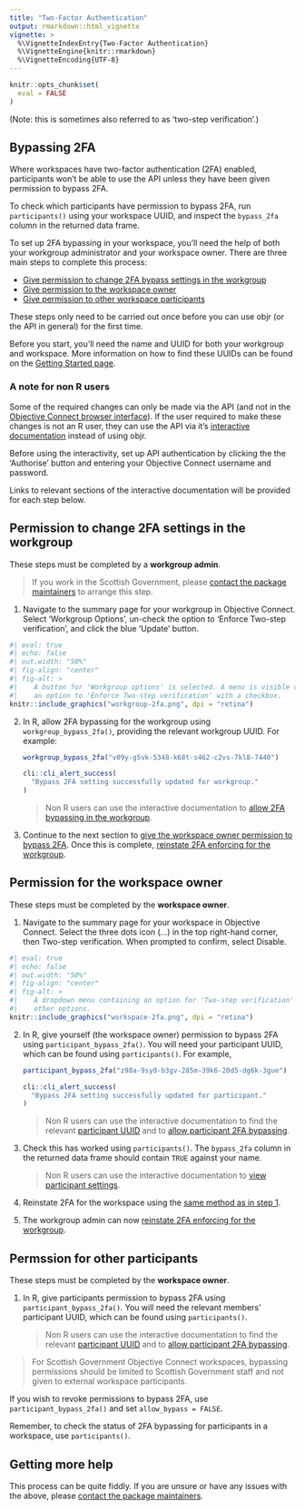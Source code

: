 ```yaml
---
title: "Two-Factor Authentication"
output: rmarkdown::html_vignette
vignette: >
  %\VignetteIndexEntry{Two-Factor Authentication}
  %\VignetteEngine{knitr::rmarkdown}
  %\VignetteEncoding{UTF-8}
---
```


```r
knitr::opts_chunk$set(
  eval = FALSE
)
```

(Note: this is sometimes also referred to as 'two-step verification'.)

## Bypassing 2FA

Where workspaces have two-factor authentication (2FA) enabled, participants won't be able to use the API unless they have been given permission to bypass 2FA.

To check which participants have permission to bypass 2FA, run `participants()` using your workspace UUID, and inspect the `bypass_2fa` column in the returned data frame. 

To set up 2FA bypassing in your workspace, you'll need the help of both your workgroup administrator and your workspace owner. There are three main steps to complete this process:

* [Give permission to change 2FA bypass settings in the workgroup](#workgroup)
* [Give permission to the workspace owner](#workspace-owner)
* [Give permission to other workspace participants](#participants)

These steps only need to be carried out once before you can use objr (or the API in general) for the first time.

Before you start, you'll need the name and UUID for both your workgroup and workspace. More information on how to find these UUIDs can be found on the [Getting Started page](https://scotgovanalysis.github.io/objr/articles/objr.html#universally-unique-identifiers).


### A note for non R users

Some of the required changes can only be made via the API (and not in the [Objective Connect browser interface](https://secure.objectiveconnect.co.uk/login)). If the user required to make these changes is not an R user, they can use the API via it's [interactive documentation](https://secure.objectiveconnect.co.uk/publicapi/1/swagger-ui/index.html) instead of using objr.

Before using the interactivity, set up API authentication by clicking the the 'Authorise' button and entering your Objective Connect username and password.

Links to relevant sections of the interactive documentation will be provided for each step below.


## Permission to change 2FA settings in the workgroup {#workgroup}

These steps must be completed by a **workgroup admin**.

> If you work in the Scottish Government, please [contact the package maintainers](https://scotgovanalysis.github.io/objr/authors.html#authors) to arrange this step.

1. <a name = "workgroup-1">Navigate to the summary page for your workgroup in Objective Connect. Select 'Workgroup Options', un-check the option to 'Enforce Two-step verification', and click the blue 'Update' button.</a>

```r
#| eval: true
#| echo: false
#| out.width: "50%"
#| fig-align: "center"
#| fig-alt: >
#|    A button for 'Workgroup options' is selected. A menu is visible containing
#|    an option to 'Enforce Two-step verification' with a checkbox.
knitr::include_graphics("workgroup-2fa.png", dpi = "retina")
```


2. In R, allow 2FA bypassing for the workgroup using `workgroup_bypass_2fa()`, providing the relevant workgroup UUID. For example:

   ```r
   workgroup_bypass_2fa("v09y-g5vk-5348-k68t-s462-c2vs-7kl8-7440")
   ```

   ```r
   cli::cli_alert_success(
     "Bypass 2FA setting successfully updated for workgroup."
   )
   ```

   > Non R users can use the interactive documentation to [allow 2FA bypassing in the workgroup](https://secure.objectiveconnect.co.uk/publicapi/1/swagger-ui/index.html#/Workgroups/setWorkgroupMfaBypassAllowed).

3. Continue to the next section to [give the workspace owner permission to bypass 2FA](#workspace-owner). Once this is complete, [reinstate 2FA enforcing for the workgroup](#workgroup-1).


## Permission for the workspace owner {#workspace-owner}

These steps must be completed by the **workspace owner**.

1. <a name = "workspace-1">Navigate to the summary page for your workspace in Objective Connect. Select the three dots icon (...) in the top right-hand corner, then Two-step verification. When prompted to confirm, select Disable.</a>

```r
#| eval: true
#| echo: false
#| out.width: "50%"
#| fig-align: "center"
#| fig-alt: >
#|    A dropdown menu containing an option for 'Two-step verification' among
#|    other options.
knitr::include_graphics("workspace-2fa.png", dpi = "retina")
```
   
2. In R, give yourself (the workspace owner) permission to bypass 2FA using `participant_bypass_2fa()`. You will need your participant UUID, which can be found using `participants()`. For example,

   ```r
   participant_bypass_2fa("z98a-9sy0-b3gv-285m-39k6-20d5-dg6k-3gue")
   ```

   ```r
   cli::cli_alert_success(
     "Bypass 2FA setting successfully updated for participant."
   )
   ```

   > Non R users can use the interactive documentation to find the relevant [participant UUID](https://secure.objectiveconnect.co.uk/publicapi/1/swagger-ui/index.html#/Participants/getParticipant) and to [allow participant 2FA bypassing](https://secure.objectiveconnect.co.uk/publicapi/1/swagger-ui/index.html#/Participants/setParticipantBypassMfa).

3. Check this has worked using `participants()`. The `bypass_2fa` column in the returned data frame should contain `TRUE` against your name.

   > Non R users can use the interactive documentation to [view participant settings](https://secure.objectiveconnect.co.uk/publicapi/1/swagger-ui/index.html#/Participants/getParticipant).

4. Reinstate 2FA for the workspace using the [same method as in step 1](#workspace-1).

5. The workgroup admin can now [reinstate 2FA enforcing for the workgroup](#workgroup-1).


## Permssion for other participants {#participants}

These steps must be completed by the **workspace owner**.

1. In R, give participants permission to bypass 2FA using `participant_bypass_2fa()`. You will need the relevant members' participant UUID, which can be found using `participants()`.

   > Non R users can use the interactive documentation to find the relevant [participant UUID](https://secure.objectiveconnect.co.uk/publicapi/1/swagger-ui/index.html#/Participants/getParticipant) and to [allow participant 2FA bypassing](https://secure.objectiveconnect.co.uk/publicapi/1/swagger-ui/index.html#/Participants/setParticipantBypassMfa).

> For Scottish Government Objective Connect workspaces, bypassing permissions should be limited to Scottish Government staff and not given to external workspace participants.

If you wish to revoke permissions to bypass 2FA, use `participant_bypass_2fa()` and set `allow_bypass = FALSE`.

Remember, to check the status of 2FA bypassing for participants in a workspace, use `participants()`.


## Getting more help

This process can be quite fiddly. If you are unsure or have any issues with the above, please [contact the package maintainers](https://scotgovanalysis.github.io/objr/authors.html#authors).
